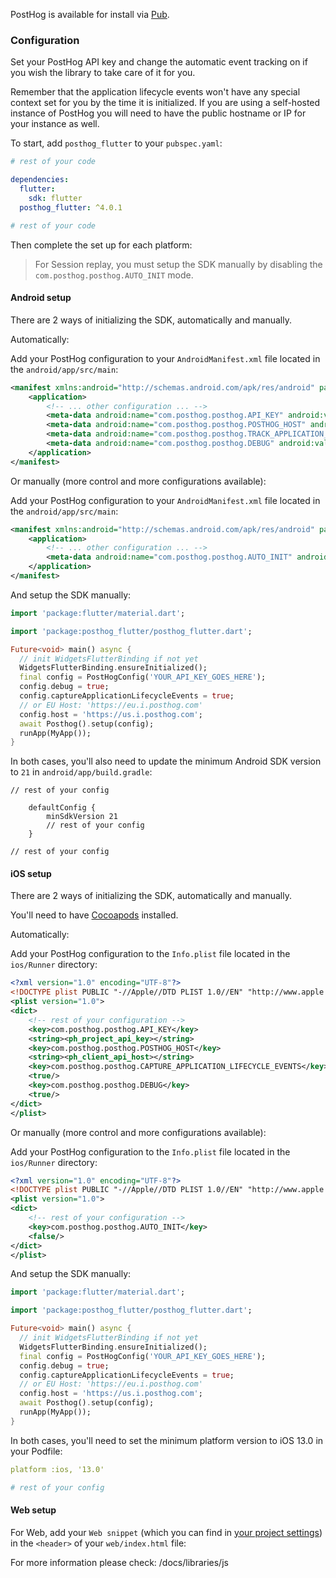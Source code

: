 
PostHog is available for install via [Pub](https://pub.dev/packages/posthog_flutter).

### Configuration

Set your PostHog API key and change the automatic event tracking on if you wish the library to take care of it for you.

Remember that the application lifecycle events won't have any special context set for you by the time it is initialized. If you are using a self-hosted instance of PostHog you will need to have the public hostname or IP for your instance as well.

To start, add `posthog_flutter` to your `pubspec.yaml`:

```yaml file=pubspec.yaml
# rest of your code

dependencies:
  flutter:
    sdk: flutter
  posthog_flutter: ^4.0.1

# rest of your code
```

Then complete the set up for each platform:

> For Session replay, you must setup the SDK manually by disabling the `com.posthog.posthog.AUTO_INIT` mode.

#### Android setup

There are 2 ways of initializing the SDK, automatically and manually.

Automatically:

Add your PostHog configuration to your `AndroidManifest.xml` file located in the `android/app/src/main`:

```xml file=android/app/src/main/AndroidManifest.xml
<manifest xmlns:android="http://schemas.android.com/apk/res/android" package="your.package.name">
    <application>
        <!-- ... other configuration ... -->
        <meta-data android:name="com.posthog.posthog.API_KEY" android:value="<ph_project_api_key>" />
        <meta-data android:name="com.posthog.posthog.POSTHOG_HOST" android:value="<ph_client_api_host>" />  <!-- usually 'https://us.i.posthog.com' or 'https://eu.i.posthog.com' -->
        <meta-data android:name="com.posthog.posthog.TRACK_APPLICATION_LIFECYCLE_EVENTS" android:value="true" />
        <meta-data android:name="com.posthog.posthog.DEBUG" android:value="true" />
    </application>
</manifest>
```

Or manually (more control and more configurations available):

Add your PostHog configuration to your `AndroidManifest.xml` file located in the `android/app/src/main`:

```xml file=android/app/src/main/AndroidManifest.xml
<manifest xmlns:android="http://schemas.android.com/apk/res/android" package="your.package.name">
    <application>
        <!-- ... other configuration ... -->
        <meta-data android:name="com.posthog.posthog.AUTO_INIT" android:value="false" />
    </application>
</manifest>
```

And setup the SDK manually:

```dart
import 'package:flutter/material.dart';

import 'package:posthog_flutter/posthog_flutter.dart';

Future<void> main() async {
  // init WidgetsFlutterBinding if not yet
  WidgetsFlutterBinding.ensureInitialized();
  final config = PostHogConfig('YOUR_API_KEY_GOES_HERE');
  config.debug = true;
  config.captureApplicationLifecycleEvents = true;
  // or EU Host: 'https://eu.i.posthog.com'
  config.host = 'https://us.i.posthog.com';
  await Posthog().setup(config);
  runApp(MyApp());
}
```

In both cases, you'll also need to update the minimum Android SDK version to `21` in `android/app/build.gradle`:

```gradle_kotlin file=android/app/build.gradle
// rest of your config

    defaultConfig {
        minSdkVersion 21
        // rest of your config
    }

// rest of your config
```

#### iOS setup

There are 2 ways of initializing the SDK, automatically and manually.

You'll need to have [Cocoapods](https://guides.cocoapods.org/using/getting-started.html) installed.

Automatically:

Add your PostHog configuration to the `Info.plist` file located in the `ios/Runner` directory:

```xml file=ios/Runner/Info.plist
<?xml version="1.0" encoding="UTF-8"?>
<!DOCTYPE plist PUBLIC "-//Apple//DTD PLIST 1.0//EN" "http://www.apple.com/DTDs/PropertyList-1.0.dtd">
<plist version="1.0">
<dict>
	<!-- rest of your configuration -->
	<key>com.posthog.posthog.API_KEY</key>
	<string><ph_project_api_key></string>
	<key>com.posthog.posthog.POSTHOG_HOST</key>
	<string><ph_client_api_host></string>
	<key>com.posthog.posthog.CAPTURE_APPLICATION_LIFECYCLE_EVENTS</key>
	<true/>
	<key>com.posthog.posthog.DEBUG</key>
	<true/>
</dict>
</plist>
```

Or manually (more control and more configurations available):

Add your PostHog configuration to the `Info.plist` file located in the `ios/Runner` directory:

```xml file=ios/Runner/Info.plist
<?xml version="1.0" encoding="UTF-8"?>
<!DOCTYPE plist PUBLIC "-//Apple//DTD PLIST 1.0//EN" "http://www.apple.com/DTDs/PropertyList-1.0.dtd">
<plist version="1.0">
<dict>
	<!-- rest of your configuration -->
	<key>com.posthog.posthog.AUTO_INIT</key>
	<false/>
</dict>
</plist>
```

And setup the SDK manually:

```dart
import 'package:flutter/material.dart';

import 'package:posthog_flutter/posthog_flutter.dart';

Future<void> main() async {
  // init WidgetsFlutterBinding if not yet
  WidgetsFlutterBinding.ensureInitialized();
  final config = PostHogConfig('YOUR_API_KEY_GOES_HERE');
  config.debug = true;
  config.captureApplicationLifecycleEvents = true;
  // or EU Host: 'https://eu.i.posthog.com'
  config.host = 'https://us.i.posthog.com';
  await Posthog().setup(config);
  runApp(MyApp());
}
```

In both cases, you'll need to set the minimum platform version to iOS 13.0 in your Podfile:

```yaml file=ios/Podfile
platform :ios, '13.0'

# rest of your config
```

#### Web setup

For Web, add your `Web snippet` (which you can find in [your project settings](https://us.posthog.com/settings/project#snippet)) in the `<header>` of your `web/index.html` file:

<Snippet />

For more information please check: /docs/libraries/js
